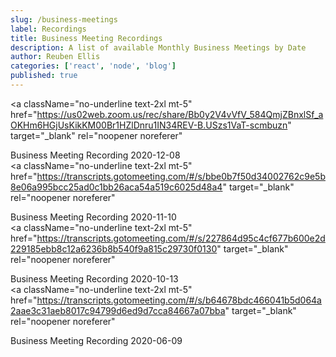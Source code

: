 ```yaml
---
slug: /business-meetings
label: Recordings
title: Business Meeting Recordings
description: A list of available Monthly Business Meetings by Date
author: Reuben Ellis
categories: ['react', 'node', 'blog']
published: true
---
```


<a
  className="no-underline text-2xl mt-5"
  href="https://us02web.zoom.us/rec/share/Bb0y2V4vVfV_584QmjZBnxlSf_aOKHm6HGjUsKikKM00Br1HZlDnru1IN34REV-B.USzs1VaT-scmbuzn"
  target="_blank"
  rel="noopener noreferer"
>
  Business Meeting Recording 2020-12-08
</a>
<br />
<a
  className="no-underline text-2xl mt-5"
  href="https://transcripts.gotomeeting.com/#/s/bbe0b7f50d34002762c9e5b8e06a995bcc25ad0c1bb26aca54a519c6025d48a4"
  target="_blank"
  rel="noopener noreferer"
>
  Business Meeting Recording 2020-11-10
</a>
<br />
<a
  className="no-underline text-2xl mt-5"
  href="https://transcripts.gotomeeting.com/#/s/227864d95c4cf677b600e2d229185ebb8c12a6236b8b540f9a815c29730f0130"
  target="_blank"
  rel="noopener noreferer"
>
  Business Meeting Recording 2020-10-13
</a>
<br />
<a
  className="no-underline text-2xl mt-5"
  href="https://transcripts.gotomeeting.com/#/s/b64678bdc466041b5d064a2aae3c31aeb8017c94799d6ed9d7cca84667a07bba"
  target="_blank"
  rel="noopener noreferer"
>
  Business Meeting Recording 2020-06-09
</a>
<br />
